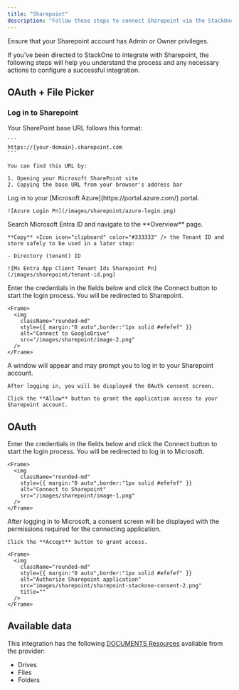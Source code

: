 ```yaml
---
title: "Sharepoint"
description: "Follow these steps to connect Sharepoint via the StackOne Hub successfully."
---
```



<Warning>
  Ensure that your Sharepoint account has Admin or Owner privileges.
</Warning>

If you've been directed to StackOne to integrate with Sharepoint, the following steps will help you understand the process and any necessary actions to configure a successful integration.

## OAuth \+ File Picker

### Log in to Sharepoint

<Steps>
  <Step title="Get your SharePoint Base URL">
    Your SharePoint base URL follows this format:

    ```
    https://{your-domain}.sharepoint.com
    ```

    You can find this URL by:

    1. Opening your Microsoft SharePoint site
    2. Copying the base URL from your browser's address bar
  </Step>
  <Step title="Log in to Microsoft Azure">
    Log in to your [Microsoft Azure](https://portal.azure.com/) portal.

    ![Azure Login Pn](/images/sharepoint/azure-login.png)
  </Step>
  <Step title="Obtain your Tenant ID">
    Search Microsoft Entra ID and navigate to the **Overview** page.

    **Copy** <Icon icon="clipboard" color="#333333" /> the Tenant ID and store safely to be used in a later step:

    - Directory (tenant) ID

    ![Ms Entra App Client Tenant Ids Sharepoint Pn](/images/sharepoint/tenant-id.png)
  </Step>
  <Step title="Connect to Sharepoint">
    Enter the credentials in the fields below and click the Connect button to start the login process. You will be redirected to Sharepoint.

    <Frame>
      <img
        className="rounded-md"
        style={{ margin:"0 auto",border:"1px solid #efefef" }}
        alt="Connect to GoogleDrive"
        src="/images/sharepoint/image-2.png"
      />
    </Frame>
  </Step>
  <Step title="Grant OAuth Application Consent">
    A window will appear and may prompt you to log in to your Sharepoint account.

    After logging in, you will be displayed the OAuth consent screen.

    Click the **Allow** button to grant the application access to your Sharepoint account.
  </Step>
</Steps>

## OAuth

<Steps>
  <Step title="Connect to Sharepoint">
    Enter the credentials in the fields below and click the Connect button to start the login process. You will be redirected to log in to Microsoft.

    <Frame>
      <img
        className="rounded-md"
        style={{ margin:"0 auto",border:"1px solid #efefef" }}
        alt="Connect to Sharepoint"
        src="/images/sharepoint/image-1.png"
      />
    </Frame>
  </Step>
  <Step title="Authorize the Application">
    After logging in to Microsoft, a consent screen will be displayed with the permissions required for the connecting application.

    Click the **Accept** button to grant access.

    <Frame>
      <img
        className="rounded-md"
        style={{ margin:"0 auto",border:"1px solid #efefef" }}
        alt="Authorize Sharepoint application"
        src="images/sharepoint/sharepoint-stackone-consent-2.png"
        title=""
      />
    </Frame>
  </Step>
</Steps>

<IntegrationFooter />

## Available data

This integration has the following [DOCUMENTS Resources](https://docs.stackone.com/reference/getting-started-with-your-api) available from the provider:

- Drives
- Files
- Folders